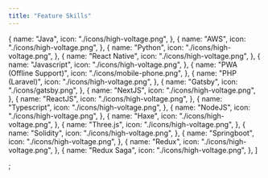 ```yaml
---
title: "Feature Skills"
---
```


  {
    name: "Java",
    icon: "./icons/high-voltage.png",
  },
  {
    name: "AWS",
    icon: "./icons/high-voltage.png",
  },
  {
    name: "Python",
    icon: "./icons/high-voltage.png",
  },
  {
    name: "React Native",
     icon: "./icons/high-voltage.png",
  },
  {
    name: "Javascript",
    icon: "./icons/high-voltage.png",
  },
  {
    name: "PWA (Offline Support)",
    icon: "./icons/mobile-phone.png",
  },
  {
    name: "PHP (Laravel)",
    icon: "./icons/high-voltage.png",
  },
  {
    name: "Gatsby",
    icon: "./icons/gatsby.png",
  },
  {
    name: "NextJS",
    icon: "./icons/high-voltage.png",
  },
  {
    name: "ReactJS",
    icon: "./icons/high-voltage.png",
  },
  {
    name: "Typescript",
    icon: "./icons/high-voltage.png",
  },
  {
    name: "NodeJS",
    icon: "./icons/high-voltage.png",
  },
  {
    name: "Haxe",
    icon: "./icons/high-voltage.png",
  },
  {
    name: "Three.js",
    icon: "./icons/high-voltage.png",
  },
  {
    name: "Solidity",
    icon: "./icons/high-voltage.png",
  },
  {
    name: "Springboot",
    icon: "./icons/high-voltage.png",
  },
  {
    name: "Redux",
    icon: "./icons/high-voltage.png",
  },
  {
    name: "Redux Saga",
    icon: "./icons/high-voltage.png",
  },
]

;
